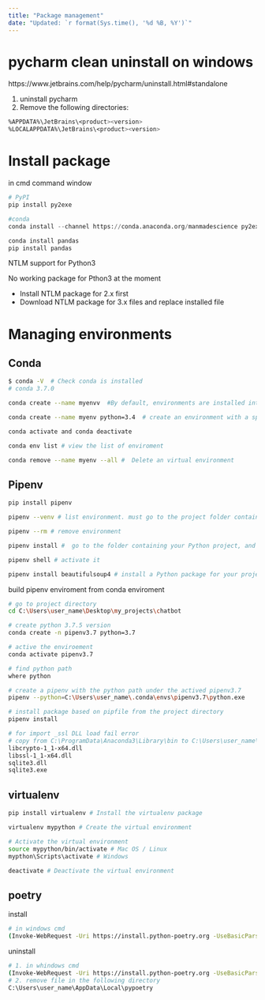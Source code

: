 ```yaml
---
title: "Package management"
date: "Updated: `r format(Sys.time(), '%d %B, %Y')`"
---
```


# pycharm clean uninstall on windows

https://www.jetbrains.com/help/pycharm/uninstall.html#standalone

1. uninstall pycharm 
2. Remove the following directories:
```bash
%APPDATA%\JetBrains\<product><version>
%LOCALAPPDATA%\JetBrains\<product><version>
```

# Install package

in cmd command window

``` python
# PyPI
pip install py2exe

#conda
conda install --channel https://conda.anaconda.org/manmadescience py2exe

conda install pandas
pip install pandas
```

NTLM support for Python3

No working package for Pthon3 at the moment

-   Install NTLM package for 2.x first
-   Download NTLM package for 3.x files and replace installed file

# Managing environments

## Conda

``` bash
$ conda -V  # Check conda is installed
# conda 3.7.0

conda create --name myenvv  #By default, environments are installed into the envs directory in the conda directory.

conda create --name myenv python=3.4  # create an environment with a specific version of Python

conda activate and conda deactivate

conda env list # view the list of enviroment

conda remove --name myenv --all #  Delete an virtual environment
```

## Pipenv

``` bash
pip install pipenv

pipenv --venv # list environment. must go to the project folder containing the environment firstly

pipenv --rm # remove environment

pipenv install #  go to the folder containing your Python project, and create a new environment. This will create two new files, Pipfile and Pipfile.lock, in your project directory, and a new virtual environment for your project if it doesn’t exist already.

pipenv shell # activate it

pipenv install beautifulsoup4 # install a Python package for your project
```

build pipenv enviroment from conda enviroment

``` bash
# go to project directory
cd C:\Users\user_name\Desktop\my_projects\chatbot

# create python 3.7.5 version
conda create -n pipenv3.7 python=3.7

# active the enviroement
conda activate pipenv3.7

# find python path
where python

# create a pipenv with the python path under the actived pipenv3.7
pipenv --python=C:\Users\user_name\.conda\envs\pipenv3.7\python.exe

# install package based on pipfile from the project directory
pipenv install

# for import _ssl DLL load fail error
# copy from C:\ProgramData\Anaconda3\Library\bin to C:\Users\user_name\.conda\envs\pipenv3.7\DLLs
libcrypto-1_1-x64.dll
libssl-1_1-x64.dll
sqlite3.dll
sqlite3.exe
```

## virtualenv

``` bash
pip install virtualenv # Install the virtualenv package

virtualenv mypython # Create the virtual environment

# Activate the virtual environment
source mypython/bin/activate # Mac OS / Linux
mypthon\Scripts\activate # Windows

deactivate # Deactivate the virtual environment
```
## poetry

install 
``` bash
# in windows cmd
(Invoke-WebRequest -Uri https://install.python-poetry.org -UseBasicParsing).Content | py -
```
uninstall
``` bash
# 1. in whindows cmd
(Invoke-WebRequest -Uri https://install.python-poetry.org -UseBasicParsing).Content | py - --uninstall
# 2. remove file in the following directory
C:\Users\user_name\AppData\Local\pypoetry
```
